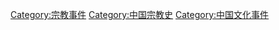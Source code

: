 [[Category:宗教事件|Category:宗教事件]]
[[Category:中国宗教史|Category:中国宗教史]]
[[Category:中国文化事件|Category:中国文化事件]]